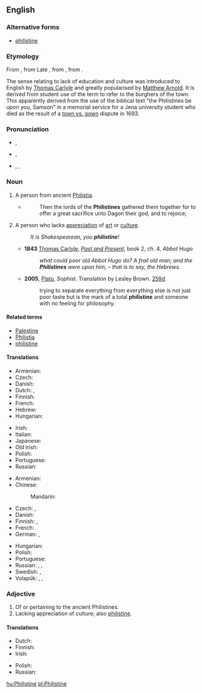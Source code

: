 {{was wotd|2009|January|16}}
{{also|philistine}}
==English==
{{wikipedia|Philistines|mul=Philistinism}}

===Alternative forms===
* [[philistine]]

===Etymology===
From {{etyl|LL.}} {{term|Philistinus|lang=la}}, from Late {{etyl|grc|en}} {{term|Φυλιστῖνοι|tr=Phulistinoi|lang=grc|sc=polytonic}}, from {{etyl|he|en}} {{term|פלשתים|tr=P'lishtim|lang=he|sc=Hebr|פְּלִשְׁתִּים}}, from {{term|פלשת|פְּלֶשֶׁת|Philistia|tr=P'leshet|lang=he|sc=Hebr}}.

The sense relating to lack of education and culture was introduced to English by [[w:Thomas Carlyle|Thomas Carlyle]] and greatly popularised by [[w:Matthew Arnold|Matthew Arnold]]. It is derived from {{etyl|de}} student use of the term {{term|Philister||lang=de}} to refer to the burghers of the town. This apparently derived from the use of the biblical text "the Philistines be upon you, Samson" in a memorial service for a Jena university student who died as the result of a [[town vs. gown]] dispute in 1693.

===Pronunciation===
* {{a|UK}} {{IPA|/ˈfɪl.ɪ.staɪn/}}, {{X-SAMPA|/"fIl.I.staIn/}}
* {{a|US}} {{IPA|/ˈfɪl.ɪ.staɪn/|/ˈfɪl.ə.stin/|/fɪˈlɪ.stin/}}, {{X-SAMPA|/"fIl.I.staIn/|/"fIl.@.stin/|/fI"lI.stin/}}
* {{audio|en-us-Philistine.ogg|Audio (US)}}, {{audio|en-us-Philistine-3.ogg|Audio (US)}}, {{audio|en-us-Philistine-3.ogg|Audio (US)}}

===Noun===
{{en-noun}}

# A person from ancient [[Philistia]].
#* {{RQ:Authorized Version|Judges|16|23}}
#*: Then the lords of the '''Philistines''' gathered them together for to offer a great sacrifice unto Dagon their god, and to rejoice;
# A person who lacks [[appreciation]] of [[art]] or [[culture]].
#: ''It is Shakespearean, you '''philistine'''!''
#* '''1843''' [[:w:Thomas Carlyle|Thomas Carlyle]], ''[[:w:Past and Present (book)|Past and Present]]'', book 2, ch. 4, ''Abbot Hugo''
#*: ''what could poor old Abbot Hugo do?  A frail old man; and the '''Philistines''' were upon him, – that is to say, the Hebrews.''
#* '''2005''', [[w:Plato|Plato]], ''Sophist''. Translation by Lesley Brown. [[w:Stephanus pagination|259d]].
#*: trying to separate everything from everything else is not just poor taste but is the mark of a total '''philistine''' and someone with no feeling for philosophy.

====Related terms====
* [[Palestine]]
* [[Philistia]]
* [[philistine]]

====Translations====
{{trans-top|person from Philistia}}
* Armenian: {{t-|hy|փղշտացի|tr=p'ġštac'i}}
* Czech: {{t-|cs|Filištín|m}}
* Danish: {{t|da|filister}}
* Dutch: {{t|nl|Filistijn|m}}, {{t|nl|Filistijnse|f}}
* Finnish: {{t-|fi|filistealainen}}
* French: {{t|fr|Philistin}}
* Hebrew: {{t|he|פלשתי|m|tr=P'lishti}}
* Hungarian: {{t+|hu|filiszteus}}
{{trans-mid}}
* Irish: {{t|ga|Filistíneach|m}}
* Italian: {{t+|it|filisteo}}
* Japanese: {{t|ja|ペリシテ人|tr=ペリシテじん, perishite-jin}}
* Old Irish: {{tø|sga|filistín|m}}
* Polish: {{t|pl|Filistyn|m}}
* Portuguese: {{t-|pt|filisteu|m}}
* Russian: {{t|ru|филистимлянин|m|tr=filistíml'anin}}
{{trans-bottom}}

{{trans-top|person lacking appreciation of culture}}
* Armenian: {{t-|hy|փղշտացի|tr=p'ġštac'i}}
* Chinese:
*: Mandarin: {{t|cmn|俗人|tr=súrén|sc=Hani}}
* Czech: {{t-|cs|barbar|m}}, {{t-|cs|šosák|m}}
* Danish: {{t-|da|spidsborger}}
* Finnish: {{t-|fi|moukka}}, {{t-|fi|filisteri}}
* French: {{t|fr|philistin|m}}
* German: {{t+|de|Banause}}, {{t-|de|Kulturbanause}}
{{trans-mid}}
* Hungarian: {{t-|hu|filiszter}}
* Polish: {{t|pl|filister|m}}
* Portuguese: {{t-|pt|filisteu|m}}
* Russian: {{t|ru|филистер|m|tr=filíster}}, {{t|ru|обыватель|m|tr=obyvátel'}}, {{t|ru|мещанин|m|tr=meščanín}}
* Swedish: {{t|sv|bracka}}, {{t|sv|kälkborgare}}
* Volapük: {{qualifier|♂♀}} {{t|vo|filistan}}, {{qualifier|♂}} {{t|vo|hifilistan}}, {{qualifier|♀}} {{t|vo|jifilistan}}
{{trans-bottom}}

===Adjective===
{{en-adj}}

# Of or pertaining to the ancient Philistines.
# Lacking appreciation of culture; also [[philistine]].

====Translations====
{{trans-top|of or pertaining to the Philistines}}
* Dutch: {{t|nl|Filistijns}}
* Finnish: {{t-|fi|filistealainen}}
* Irish: {{t|ga|Filistíneach}}
{{trans-mid}}
* Polish: {{t|pl|filistyński|m}}
* Russian: {{t|ru|филистимский|sc=Cyrl|tr=filistímskij}}
{{trans-bottom}}

{{trans-see|philistine}}

[[hu:Philistine]]
[[pl:Philistine]]